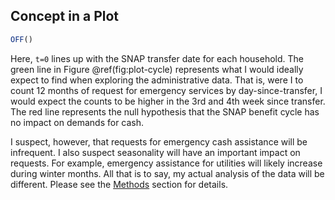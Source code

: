 \newpage

## Concept in a Plot {-}

```r
OFF()
```

Here, `t=0` lines up with the SNAP transfer date for each household. The green line in Figure \@ref(fig:plot-cycle) represents what I would ideally expect to find when exploring the administrative data. That is, were I to count 12 months of request for emergency services by day-since-transfer, I would expect the counts to be higher in the 3rd and 4th week since transfer. The red line represents the null hypothesis that the SNAP benefit cycle has no impact on demands for cash. 

I suspect, however, that requests for emergency cash assistance will be infrequent. I also suspect seasonality will have an important impact on requests. For example, emergency assistance for utilities will likely increase during winter months. All that is to say, my actual analysis of the data will be different. Please see the [Methods](#methods-3) section for details.

\newpage